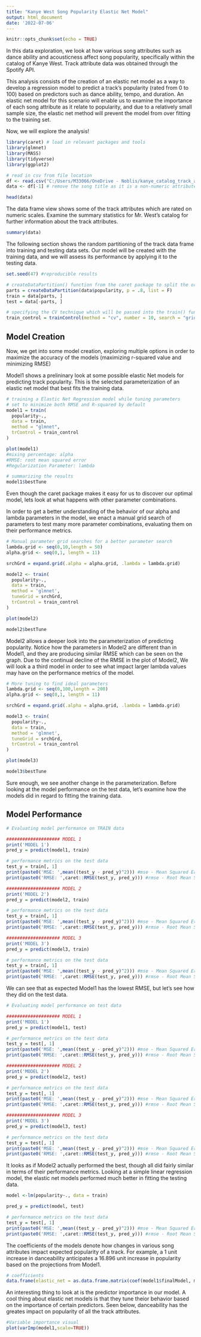 ---
title: "Kanye West Song Popularity Elastic Net Model"
output: html_document
date: '2022-07-06'
---

```{r setup, include=FALSE}
knitr::opts_chunk$set(echo = TRUE)
```

In this data exploration, we look at how various song attributes such as dance ability and acousticness affect song popularity, specifically within the catalog of Kanye West. Track attribute data was obtained through the Spotify API.

This analysis consists of the creation of an elastic net model as a way to develop a regression model to predict a track's popularity (rated from 0 to 100) based on predictors such as dance ability, tempo, and duration. An elastic net model for this scenario will enable us to examine the importance of each song attribute as it relate to popularity, and due to a relatively small sample size, the elastic net method will prevent the model from over fitting to the training set.

Now, we will explore the analysis!

```{r}
library(caret) # load in relevant packages and tools
library(glmnet)
library(MASS)
library(tidyverse)
library(ggplot2)

# read in csv from file location
df <- read.csv("C:/Users/M33066/OneDrive - Noblis/kanye_catalog_track_attributes.csv")
data <- df[-1] # remove the song title as it is a non-numeric attribute that cannot be used in the modeling

head(data)
```

The data frame view shows some of the track attributes which are rated on numeric scales. Examine the summary statistics for Mr. West's catalog for further information about the track attributes.

```{r}
summary(data)
```

The following section shows the random partitioning of the track data frame into training and testing data sets. Our model will be created with the training data, and we will assess its performance by applying it to the testing data.

```{r}
set.seed(47) #reproducible results

# createDataPartition() function from the caret package to split the original data set into a training and testing set and split data into training (80%) and testing set (20%)
parts = createDataPartition(data$popularity, p = .8, list = F)
train = data[parts, ]
test = data[-parts, ]

# specifying the CV technique which will be passed into the train() function later and number parameter is the "k" in K-fold cross validation
train_control = trainControl(method = "cv", number = 10, search = "grid")
```


## Model Creation

Now, we get into some model creation, exploring multiple options in order to maximize the accuracy of the models (maximizing r-squared value and minimizing RMSE)

Model1 shows a prelininary look at some possible elastic Net models for predicting track popularity. This is the selected parameterization of an elastic net model that best fits the training data.

```{r}
# training a Elastic Net Regression model while tuning parameters
# set to minimize both RMSE and R-squared by default
model1 = train(
  popularity~., 
  data = train, 
  method = "glmnet", 
  trControl = train_control
)

plot(model1)
#mixing percentage: alpha
#RMSE: root mean squared error
#Regularization Parameter: lambda

# summarizing the results
model1$bestTune
```

Even though the caret package makes it easy for us to discover our optimal model, lets look at what happens with other parameter combinations.

In order to get a better understanding of the behavior of our alpha and lambda parameters in the model, we enact a manual grid search of parameters to test many more parameter combinations, evaluating them on their performance metrics.

```{r}
# Manual parameter grid searches for a better parameter search
lambda.grid <- seq(0,10,length = 50)
alpha.grid <- seq(0,1, length = 11)

srchGrd = expand.grid(.alpha = alpha.grid, .lambda = lambda.grid)

model2 <- train(
  popularity~.,
  data = train,
  method = 'glmnet',
  tuneGrid = srchGrd,
  trControl = train_control
)

plot(model2)

model2$bestTune
```

Model2 allows a deeper look into the parameterization of predicting popularity. Notice how the parameters in Model2 are different than in Model1, and they are producing similar RMSE which can be seen on the graph. Due to the continual decline of the RMSE in the plot of Model2, We will look a a third model in order to see what impact larger lambda values may have on the performance metrics of the model.

```{r}
# More tuning to find ideal parameters
lambda.grid <- seq(0,100,length = 200)
alpha.grid <- seq(0,1, length = 11)

srchGrd = expand.grid(.alpha = alpha.grid, .lambda = lambda.grid)

model3 <- train(
  popularity~.,
  data = train,
  method = 'glmnet',
  tuneGrid = srchGrd,
  trControl = train_control
)

plot(model3)

model3$bestTune
```

Sure enough, we see another change in the parameterization. Before looking at the model performance on the test data, let's examine how the models did in regard to fitting the training data.

## Model Performance

```{r}
# Evaluating model performance on TRAIN data

#################### MODEL 1
print('MODEL 1')
pred_y = predict(model1, train)

# performance metrics on the test data
test_y = train[, 1]
print(paste0('MSE: ',mean((test_y - pred_y)^2))) #mse - Mean Squared Error
print(paste0('RMSE: ',caret::RMSE(test_y, pred_y))) #rmse - Root Mean Squared Error

#################### MODEL 2
print('MODEL 2')
pred_y = predict(model2, train)

# performance metrics on the test data
test_y = train[, 1]
print(paste0('MSE: ',mean((test_y - pred_y)^2))) #mse - Mean Squared Error
print(paste0('RMSE: ',caret::RMSE(test_y, pred_y))) #rmse - Root Mean Squared Error

#################### MODEL 3
print('MODEL 3')
pred_y = predict(model3, train)

# performance metrics on the test data
test_y = train[, 1]
print(paste0('MSE: ',mean((test_y - pred_y)^2))) #mse - Mean Squared Error
print(paste0('RMSE: ',caret::RMSE(test_y, pred_y))) #rmse - Root Mean Squared Error
```

We can see that as expected Model1 has the lowest RMSE, but let's see how they did on the test data.

```{r}
# Evaluating model performance on test data

#################### MODEL 1
print('MODEL 1')
pred_y = predict(model1, test)

# performance metrics on the test data
test_y = test[, 1]
print(paste0('MSE: ',mean((test_y - pred_y)^2))) #mse - Mean Squared Error
print(paste0('RMSE: ',caret::RMSE(test_y, pred_y))) #rmse - Root Mean Squared Error

#################### MODEL 2
print('MODEL 2')
pred_y = predict(model2, test)

# performance metrics on the test data
test_y = test[, 1]
print(paste0('MSE: ',mean((test_y - pred_y)^2))) #mse - Mean Squared Error
print(paste0('RMSE: ',caret::RMSE(test_y, pred_y))) #rmse - Root Mean Squared Error

#################### MODEL 3
print('MODEL 3')
pred_y = predict(model3, test)

# performance metrics on the test data
test_y = test[, 1]
print(paste0('MSE: ',mean((test_y - pred_y)^2))) #mse - Mean Squared Error
print(paste0('RMSE: ',caret::RMSE(test_y, pred_y))) #rmse - Root Mean Squared Error
```

It looks as if Model2 actually performed the best, though all did fairly similar in terms of their performance metrics. Looking at a simple linear regression model, the elastic net models performed much better in fitting the testing data.


```{r}
model <-lm(popularity~., data = train)

pred_y = predict(model, test)

# performance metrics on the test data
test_y = test[, 1]
print(paste0('MSE: ',mean((test_y - pred_y)^2))) #mse - Mean Squared Error
print(paste0('RMSE: ',caret::RMSE(test_y, pred_y))) #rmse - Root Mean Squared Error
```

The coefficients of the models denote how changes in various song attributes impact expected popularity of a track. For example, a 1 unit increase in danceability anticipates a 16.896 unit increase in popularity based on the projections from Model1.

```{r}
# coefficients
data.frame(elastic_net = as.data.frame.matrix(coef(model1$finalModel, model1$finalModel$lambdaOpt)))
```

An interesting thing to look at is the predictor importance in our model. A cool thing about elastic net models is that they tune theior behavior based on the importance of certain predictors. Seen below, danceability has the greates impact on popularity of all the track attributes.

```{r}
#Variable importance visual
plot(varImp(model1,scale=TRUE))
```



